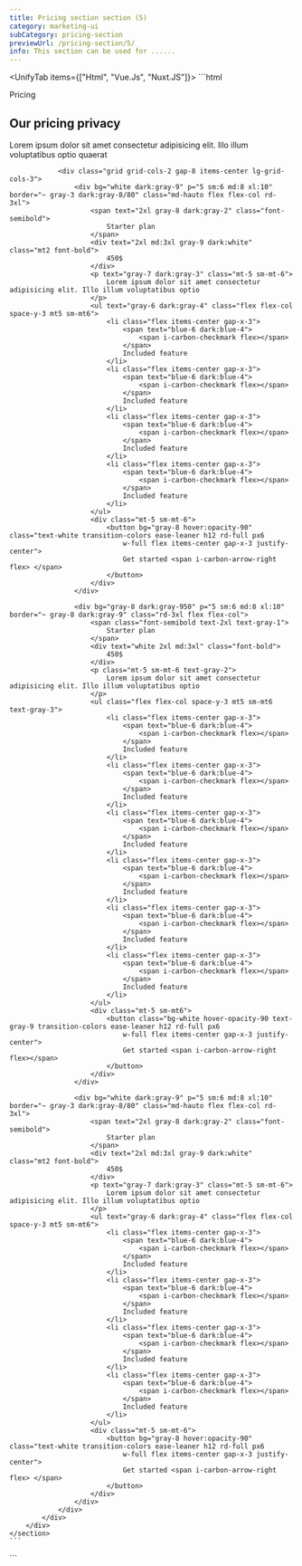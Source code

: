 ```yaml
---
title: Pricing section section (5)
category: marketing-ui
subCategory: pricing-section
previewUrl: /pricing-section/5/
info: This section can be used for ......
---
```


<UnifyTab items={["Html", "Vue.Js", "Nuxt.JS"]}>
  <TabItem>
    ```html
    <section py-32>
        <div px="5 sm:10 md:12 lg:5" class="max-w-7xl mx-auto">
            <div class="flex flex-col space-y-12">
                <div class="flex gap-10 flex-col items-center">
                    <div class="mx-auto max-w-3xl text-center space-y-8">
                        <span border="~ gray-2 dark:gray-8" bg="gray-1 dark:gray-9" text="gray-7 dark:gray-3" class="px3 py0.5 rd-full">
                            Pricing
                        </span>
                        <h1 text="3xl md:4xl xl:5xl gray-9 dark:white" class="font-bold">
                            Our pricing privacy
                        </h1>
                    </div>
                    <p text="gray-7 dark:gray-3 center" class="max-w-2xl mx-auto">
                        Lorem ipsum dolor sit amet consectetur adipisicing elit. Illo illum voluptatibus optio quaerat
                    </p>
                </div>
                
                <div class="grid grid-cols-2 gap-8 items-center lg-grid-cols-3">
                    <div bg="white dark:gray-9" p="5 sm:6 md:8 xl:10" border="~ gray-3 dark:gray-8/80" class="md-hauto flex flex-col rd-3xl">
                        <span text="2xl gray-8 dark:gray-2" class="font-semibold">
                            Starter plan
                        </span>
                        <div text="2xl md:3xl gray-9 dark:white" class="mt2 font-bold">
                            450$
                        </div>
                        <p text="gray-7 dark:gray-3" class="mt-5 sm-mt-6">
                            Lorem ipsum dolor sit amet consectetur adipisicing elit. Illo illum voluptatibus optio
                        </p>
                        <ul text="gray-6 dark:gray-4" class="flex flex-col space-y-3 mt5 sm-mt6">
                            <li class="flex items-center gap-x-3">
                                <span text="blue-6 dark:blue-4">
                                    <span i-carbon-checkmark flex></span>                                          
                                </span>
                                Included feature
                            </li>
                            <li class="flex items-center gap-x-3">
                                <span text="blue-6 dark:blue-4">
                                    <span i-carbon-checkmark flex></span>                                          
                                </span>
                                Included feature
                            </li>
                            <li class="flex items-center gap-x-3">
                                <span text="blue-6 dark:blue-4">
                                    <span i-carbon-checkmark flex></span>                                          
                                </span>
                                Included feature
                            </li>
                            <li class="flex items-center gap-x-3">
                                <span text="blue-6 dark:blue-4">
                                    <span i-carbon-checkmark flex></span>                                          
                                </span>
                                Included feature
                            </li>
                        </ul>
                        <div class="mt-5 sm-mt-6">
                            <button bg="gray-8 hover:opacity-90" class="text-white transition-colors ease-leaner h12 rd-full px6
                                w-full flex items-center gap-x-3 justify-center">
                                Get started <span i-carbon-arrow-right flex> </span>
                            </button>
                        </div>
                    </div>

                    <div bg="gray-8 dark:gray-950" p="5 sm:6 md:8 xl:10" border="~ gray-8 dark:gray-9" class="rd-3xl flex flex-col">
                        <span class="font-semibold text-2xl text-gray-1">
                            Starter plan
                        </span>
                        <div text="white 2xl md:3xl" class="font-bold">
                            450$
                        </div>
                        <p class="mt-5 sm-mt-6 text-gray-2">
                            Lorem ipsum dolor sit amet consectetur adipisicing elit. Illo illum voluptatibus optio
                        </p>
                        <ul class="flex flex-col space-y-3 mt5 sm-mt6 text-gray-3">
                            <li class="flex items-center gap-x-3">
                                <span text="blue-6 dark:blue-4">
                                    <span i-carbon-checkmark flex></span>   
                                </span>
                                Included feature
                            </li>
                            <li class="flex items-center gap-x-3">
                                <span text="blue-6 dark:blue-4">
                                    <span i-carbon-checkmark flex></span>   
                                </span>
                                Included feature
                            </li>
                            <li class="flex items-center gap-x-3">
                                <span text="blue-6 dark:blue-4">
                                    <span i-carbon-checkmark flex></span>   
                                </span>
                                Included feature
                            </li>
                            <li class="flex items-center gap-x-3">
                                <span text="blue-6 dark:blue-4">
                                    <span i-carbon-checkmark flex></span>   
                                </span>
                                Included feature
                            </li>
                            <li class="flex items-center gap-x-3">
                                <span text="blue-6 dark:blue-4">
                                    <span i-carbon-checkmark flex></span>   
                                </span>
                                Included feature
                            </li>
                            <li class="flex items-center gap-x-3">
                                <span text="blue-6 dark:blue-4">
                                    <span i-carbon-checkmark flex></span>   
                                </span>
                                Included feature
                            </li>
                        </ul>
                        <div class="mt-5 sm-mt6">
                            <button class="bg-white hover-opacity-90 text-gray-9 transition-colors ease-leaner h12 rd-full px6
                                w-full flex items-center gap-x-3 justify-center">
                                Get started <span i-carbon-arrow-right flex></span>
                            </button>
                        </div>
                    </div>

                    <div bg="white dark:gray-9" p="5 sm:6 md:8 xl:10" border="~ gray-3 dark:gray-8/80" class="md-hauto flex flex-col rd-3xl">
                        <span text="2xl gray-8 dark:gray-2" class="font-semibold">
                            Starter plan
                        </span>
                        <div text="2xl md:3xl gray-9 dark:white" class="mt2 font-bold">
                            450$
                        </div>
                        <p text="gray-7 dark:gray-3" class="mt-5 sm-mt-6">
                            Lorem ipsum dolor sit amet consectetur adipisicing elit. Illo illum voluptatibus optio
                        </p>
                        <ul text="gray-6 dark:gray-4" class="flex flex-col space-y-3 mt5 sm-mt6">
                            <li class="flex items-center gap-x-3">
                                <span text="blue-6 dark:blue-4">
                                    <span i-carbon-checkmark flex></span>                                          
                                </span>
                                Included feature
                            </li>
                            <li class="flex items-center gap-x-3">
                                <span text="blue-6 dark:blue-4">
                                    <span i-carbon-checkmark flex></span>                                          
                                </span>
                                Included feature
                            </li>
                            <li class="flex items-center gap-x-3">
                                <span text="blue-6 dark:blue-4">
                                    <span i-carbon-checkmark flex></span>                                          
                                </span>
                                Included feature
                            </li>
                            <li class="flex items-center gap-x-3">
                                <span text="blue-6 dark:blue-4">
                                    <span i-carbon-checkmark flex></span>                                          
                                </span>
                                Included feature
                            </li>
                        </ul>
                        <div class="mt-5 sm-mt-6">
                            <button bg="gray-8 hover:opacity-90" class="text-white transition-colors ease-leaner h12 rd-full px6
                                w-full flex items-center gap-x-3 justify-center">
                                Get started <span i-carbon-arrow-right flex> </span>
                            </button>
                        </div>
                    </div>
                </div>
            </div>
        </div>
    </section>
    ```
  </TabItem>

  <TabItem>
    ```
    <template>
        <section py-32>
            <div px="5 sm:10 md:12 lg:5" class="max-w-7xl mx-auto">
                <div class="flex flex-col space-y-12">
                    <div class="flex gap-10 flex-col items-center">
                        <div class="mx-auto max-w-3xl text-center space-y-8">
                            <span border="~ gray-2 dark:gray-8" bg="gray-1 dark:gray-9" text="gray-7 dark:gray-3"
                                class="px3 py0.5 rd-full">
                                Pricing
                            </span>
                            <h1 text="3xl md:4xl xl:5xl gray-9 dark:white" class="font-bold">
                                Our pricing privacy
                            </h1>
                        </div>
                        <p text="gray-7 dark:gray-3 center" class="max-w-2xl mx-auto">
                            Lorem ipsum dolor sit amet consectetur adipisicing elit. Illo illum voluptatibus optio quaerat
                        </p>
                    </div>

                    <div class="grid grid-cols-2 gap-8 items-center lg-grid-cols-3">
                        <div bg="white dark:gray-9" p="5 sm:6 md:8 xl:10" border="~ gray-3 dark:gray-8/80"
                            class="md-hauto flex flex-col rd-3xl">
                            <span text="2xl gray-8 dark:gray-2" class="font-semibold">
                                Starter plan
                            </span>
                            <div text="2xl md:3xl gray-9 dark:white" class="mt2 font-bold">
                                450$
                            </div>
                            <p text="gray-7 dark:gray-3" class="mt-5 sm-mt-6">
                                Lorem ipsum dolor sit amet consectetur adipisicing elit. Illo illum voluptatibus optio
                            </p>
                            <ul text="gray-6 dark:gray-4" class="flex flex-col space-y-3 mt5 sm-mt6">
                                <li class="flex items-center gap-x-3">
                                    <span text="blue-6 dark:blue-4">
                                        <span i-carbon-checkmark flex></span>
                                    </span>
                                    Included feature
                                </li>
                                <li class="flex items-center gap-x-3">
                                    <span text="blue-6 dark:blue-4">
                                        <span i-carbon-checkmark flex></span>
                                    </span>
                                    Included feature
                                </li>
                                <li class="flex items-center gap-x-3">
                                    <span text="blue-6 dark:blue-4">
                                        <span i-carbon-checkmark flex></span>
                                    </span>
                                    Included feature
                                </li>
                                <li class="flex items-center gap-x-3">
                                    <span text="blue-6 dark:blue-4">
                                        <span i-carbon-checkmark flex></span>
                                    </span>
                                    Included feature
                                </li>
                            </ul>
                            <div class="mt-5 sm-mt-6">
                                <button bg="gray-8 hover:opacity-90" class="text-white transition-colors ease-leaner h12 rd-full px6
                                        w-full flex items-center gap-x-3 justify-center">
                                    Get started <span i-carbon-arrow-right flex> </span>
                                </button>
                            </div>
                        </div>

                        <div bg="gray-8 dark:gray-950" p="5 sm:6 md:8 xl:10" border="~ gray-8 dark:gray-9"
                            class="rd-3xl flex flex-col">
                            <span class="font-semibold text-2xl text-gray-1">
                                Starter plan
                            </span>
                            <div text="white 2xl md:3xl" class="font-bold">
                                450$
                            </div>
                            <p class="mt-5 sm-mt-6 text-gray-2">
                                Lorem ipsum dolor sit amet consectetur adipisicing elit. Illo illum voluptatibus optio
                            </p>
                            <ul class="flex flex-col space-y-3 mt5 sm-mt6 text-gray-3">
                                <li class="flex items-center gap-x-3">
                                    <span text="blue-6 dark:blue-4">
                                        <span i-carbon-checkmark flex></span>
                                    </span>
                                    Included feature
                                </li>
                                <li class="flex items-center gap-x-3">
                                    <span text="blue-6 dark:blue-4">
                                        <span i-carbon-checkmark flex></span>
                                    </span>
                                    Included feature
                                </li>
                                <li class="flex items-center gap-x-3">
                                    <span text="blue-6 dark:blue-4">
                                        <span i-carbon-checkmark flex></span>
                                    </span>
                                    Included feature
                                </li>
                                <li class="flex items-center gap-x-3">
                                    <span text="blue-6 dark:blue-4">
                                        <span i-carbon-checkmark flex></span>
                                    </span>
                                    Included feature
                                </li>
                                <li class="flex items-center gap-x-3">
                                    <span text="blue-6 dark:blue-4">
                                        <span i-carbon-checkmark flex></span>
                                    </span>
                                    Included feature
                                </li>
                                <li class="flex items-center gap-x-3">
                                    <span text="blue-6 dark:blue-4">
                                        <span i-carbon-checkmark flex></span>
                                    </span>
                                    Included feature
                                </li>
                            </ul>
                            <div class="mt-5 sm-mt6">
                                <button class="bg-white hover-opacity-90 text-gray-9 transition-colors ease-leaner h12 rd-full px6
                                        w-full flex items-center gap-x-3 justify-center">
                                    Get started <span i-carbon-arrow-right flex></span>
                                </button>
                            </div>
                        </div>

                        <div bg="white dark:gray-9" p="5 sm:6 md:8 xl:10" border="~ gray-3 dark:gray-8/80"
                            class="md-hauto flex flex-col rd-3xl">
                            <span text="2xl gray-8 dark:gray-2" class="font-semibold">
                                Starter plan
                            </span>
                            <div text="2xl md:3xl gray-9 dark:white" class="mt2 font-bold">
                                450$
                            </div>
                            <p text="gray-7 dark:gray-3" class="mt-5 sm-mt-6">
                                Lorem ipsum dolor sit amet consectetur adipisicing elit. Illo illum voluptatibus optio
                            </p>
                            <ul text="gray-6 dark:gray-4" class="flex flex-col space-y-3 mt5 sm-mt6">
                                <li class="flex items-center gap-x-3">
                                    <span text="blue-6 dark:blue-4">
                                        <span i-carbon-checkmark flex></span>
                                    </span>
                                    Included feature
                                </li>
                                <li class="flex items-center gap-x-3">
                                    <span text="blue-6 dark:blue-4">
                                        <span i-carbon-checkmark flex></span>
                                    </span>
                                    Included feature
                                </li>
                                <li class="flex items-center gap-x-3">
                                    <span text="blue-6 dark:blue-4">
                                        <span i-carbon-checkmark flex></span>
                                    </span>
                                    Included feature
                                </li>
                                <li class="flex items-center gap-x-3">
                                    <span text="blue-6 dark:blue-4">
                                        <span i-carbon-checkmark flex></span>
                                    </span>
                                    Included feature
                                </li>
                            </ul>
                            <div class="mt-5 sm-mt-6">
                                <button bg="gray-8 hover:opacity-90" class="text-white transition-colors ease-leaner h12 rd-full px6
                                        w-full flex items-center gap-x-3 justify-center">
                                    Get started <span i-carbon-arrow-right flex> </span>
                                </button>
                            </div>
                        </div>
                    </div>
                </div>
            </div>
        </section>
    </template>
    ```
  </TabItem>

  <TabItem>
    ```
    <template>
        <section py-32>
            <div px="5 sm:10 md:12 lg:5" class="max-w-7xl mx-auto">
                <div class="flex flex-col space-y-12">
                    <div class="flex gap-10 flex-col items-center">
                        <div class="mx-auto max-w-3xl text-center space-y-8">
                            <span border="~ gray-2 dark:gray-8" bg="gray-1 dark:gray-9" text="gray-7 dark:gray-3"
                                class="px3 py0.5 rd-full">
                                Pricing
                            </span>
                            <h1 text="3xl md:4xl xl:5xl gray-9 dark:white" class="font-bold">
                                Our pricing privacy
                            </h1>
                        </div>
                        <p text="gray-7 dark:gray-3 center" class="max-w-2xl mx-auto">
                            Lorem ipsum dolor sit amet consectetur adipisicing elit. Illo illum voluptatibus optio quaerat
                        </p>
                    </div>

                    <div class="grid grid-cols-2 gap-8 items-center lg-grid-cols-3">
                        <div bg="white dark:gray-9" p="5 sm:6 md:8 xl:10" border="~ gray-3 dark:gray-8/80"
                            class="md-hauto flex flex-col rd-3xl">
                            <span text="2xl gray-8 dark:gray-2" class="font-semibold">
                                Starter plan
                            </span>
                            <div text="2xl md:3xl gray-9 dark:white" class="mt2 font-bold">
                                450$
                            </div>
                            <p text="gray-7 dark:gray-3" class="mt-5 sm-mt-6">
                                Lorem ipsum dolor sit amet consectetur adipisicing elit. Illo illum voluptatibus optio
                            </p>
                            <ul text="gray-6 dark:gray-4" class="flex flex-col space-y-3 mt5 sm-mt6">
                                <li class="flex items-center gap-x-3">
                                    <span text="blue-6 dark:blue-4">
                                        <span i-carbon-checkmark flex></span>
                                    </span>
                                    Included feature
                                </li>
                                <li class="flex items-center gap-x-3">
                                    <span text="blue-6 dark:blue-4">
                                        <span i-carbon-checkmark flex></span>
                                    </span>
                                    Included feature
                                </li>
                                <li class="flex items-center gap-x-3">
                                    <span text="blue-6 dark:blue-4">
                                        <span i-carbon-checkmark flex></span>
                                    </span>
                                    Included feature
                                </li>
                                <li class="flex items-center gap-x-3">
                                    <span text="blue-6 dark:blue-4">
                                        <span i-carbon-checkmark flex></span>
                                    </span>
                                    Included feature
                                </li>
                            </ul>
                            <div class="mt-5 sm-mt-6">
                                <button bg="gray-8 hover:opacity-90" class="text-white transition-colors ease-leaner h12 rd-full px6
                                        w-full flex items-center gap-x-3 justify-center">
                                    Get started <span i-carbon-arrow-right flex> </span>
                                </button>
                            </div>
                        </div>

                        <div bg="gray-8 dark:gray-950" p="5 sm:6 md:8 xl:10" border="~ gray-8 dark:gray-9"
                            class="rd-3xl flex flex-col">
                            <span class="font-semibold text-2xl text-gray-1">
                                Starter plan
                            </span>
                            <div text="white 2xl md:3xl" class="font-bold">
                                450$
                            </div>
                            <p class="mt-5 sm-mt-6 text-gray-2">
                                Lorem ipsum dolor sit amet consectetur adipisicing elit. Illo illum voluptatibus optio
                            </p>
                            <ul class="flex flex-col space-y-3 mt5 sm-mt6 text-gray-3">
                                <li class="flex items-center gap-x-3">
                                    <span text="blue-6 dark:blue-4">
                                        <span i-carbon-checkmark flex></span>
                                    </span>
                                    Included feature
                                </li>
                                <li class="flex items-center gap-x-3">
                                    <span text="blue-6 dark:blue-4">
                                        <span i-carbon-checkmark flex></span>
                                    </span>
                                    Included feature
                                </li>
                                <li class="flex items-center gap-x-3">
                                    <span text="blue-6 dark:blue-4">
                                        <span i-carbon-checkmark flex></span>
                                    </span>
                                    Included feature
                                </li>
                                <li class="flex items-center gap-x-3">
                                    <span text="blue-6 dark:blue-4">
                                        <span i-carbon-checkmark flex></span>
                                    </span>
                                    Included feature
                                </li>
                                <li class="flex items-center gap-x-3">
                                    <span text="blue-6 dark:blue-4">
                                        <span i-carbon-checkmark flex></span>
                                    </span>
                                    Included feature
                                </li>
                                <li class="flex items-center gap-x-3">
                                    <span text="blue-6 dark:blue-4">
                                        <span i-carbon-checkmark flex></span>
                                    </span>
                                    Included feature
                                </li>
                            </ul>
                            <div class="mt-5 sm-mt6">
                                <button class="bg-white hover-opacity-90 text-gray-9 transition-colors ease-leaner h12 rd-full px6
                                        w-full flex items-center gap-x-3 justify-center">
                                    Get started <span i-carbon-arrow-right flex></span>
                                </button>
                            </div>
                        </div>

                        <div bg="white dark:gray-9" p="5 sm:6 md:8 xl:10" border="~ gray-3 dark:gray-8/80"
                            class="md-hauto flex flex-col rd-3xl">
                            <span text="2xl gray-8 dark:gray-2" class="font-semibold">
                                Starter plan
                            </span>
                            <div text="2xl md:3xl gray-9 dark:white" class="mt2 font-bold">
                                450$
                            </div>
                            <p text="gray-7 dark:gray-3" class="mt-5 sm-mt-6">
                                Lorem ipsum dolor sit amet consectetur adipisicing elit. Illo illum voluptatibus optio
                            </p>
                            <ul text="gray-6 dark:gray-4" class="flex flex-col space-y-3 mt5 sm-mt6">
                                <li class="flex items-center gap-x-3">
                                    <span text="blue-6 dark:blue-4">
                                        <span i-carbon-checkmark flex></span>
                                    </span>
                                    Included feature
                                </li>
                                <li class="flex items-center gap-x-3">
                                    <span text="blue-6 dark:blue-4">
                                        <span i-carbon-checkmark flex></span>
                                    </span>
                                    Included feature
                                </li>
                                <li class="flex items-center gap-x-3">
                                    <span text="blue-6 dark:blue-4">
                                        <span i-carbon-checkmark flex></span>
                                    </span>
                                    Included feature
                                </li>
                                <li class="flex items-center gap-x-3">
                                    <span text="blue-6 dark:blue-4">
                                        <span i-carbon-checkmark flex></span>
                                    </span>
                                    Included feature
                                </li>
                            </ul>
                            <div class="mt-5 sm-mt-6">
                                <button bg="gray-8 hover:opacity-90" class="text-white transition-colors ease-leaner h12 rd-full px6
                                        w-full flex items-center gap-x-3 justify-center">
                                    Get started <span i-carbon-arrow-right flex> </span>
                                </button>
                            </div>
                        </div>
                    </div>
                </div>
            </div>
        </section>
    </template>
    ```
  </TabItem>
</UnifyTab>